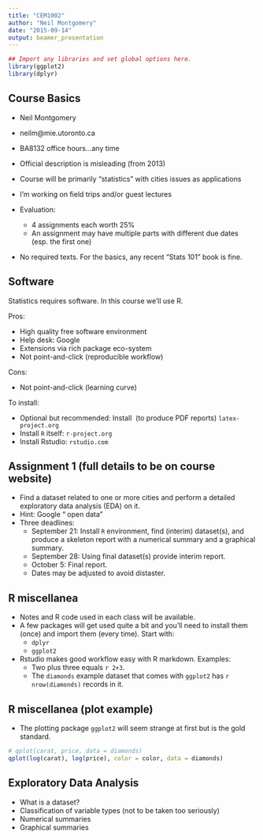 ```yaml
---
title: "CEM1002"
author: "Neil Montgomery"
date: "2015-09-14"
output: beamer_presentation
---
```

```r
## Import any libraries and set global options here. 
library(ggplot2)
library(dplyr)
```


## Course Basics

- Neil Montgomery
- neilm@mie.utoronto.ca
- BA8132 office hours...any time

- Official description is misleading (from 2013)
- Course will be primarily "statistics" with cities issues as applications
- I'm working on field trips and/or guest lectures
- Evaluation:
    * 4 assignments each worth 25%
    * An assignment may have multiple parts with different due dates (esp. the first one)
- No required texts. For the basics, any recent "Stats 101" book is fine.
    
## Software

Statistics requires software. In this course we'll use R. 

Pros:

- High quality free software environment
- Help desk: Google
- Extensions via rich package eco-system
- Not point-and-click (reproducible workflow)

Cons:

- Not point-and-click (learning curve)

To install:

- Optional but recommended: Install \LaTeX\ (to produce PDF reports) `latex-project.org`
- Install `R` itself: `r-project.org`
- Install Rstudio: `rstudio.com`

## Assignment 1 (full details to be on course website)

- Find a dataset related to one or more cities and perform a detailed exploratory data analysis (EDA) on it.
- Hint: Google "<CITY NAME> open data"
- Three deadlines:
    * September 21: Install `R` environment, find (interim) dataset(s), and produce a skeleton report with a numerical summary and a graphical summary.
    * September 28: Using final dataset(s) provide interim report.
    * October 5: Final report.
    * Dates may be adjusted to avoid distaster.

## R miscellanea

- Notes and R code used in each class will be available.
- A few packages will get used quite a bit and you'll need to install them (once) and import them (every time). Start with:
    * `dplyr`
    * `ggplot2`
- Rstudio makes good workflow easy with R markdown. Examples:
    * Two plus three equals `r 2+3`.
    * The `diamonds` example dataset that comes with `ggplot2` has `r nrow(diamonds)` records in it.
    
## R miscellanea (plot example)

- The plotting package `ggplot2` will seem strange at first but is the gold standard.

```r
# qplot(carat, price, data = diamonds)
qplot(log(carat), log(price), color = color, data = diamonds)
```

## Exploratory Data Analysis

- What is a dataset?
- Classification of variable types (not to be taken too seriously)
- Numerical summaries
- Graphical summaries 


